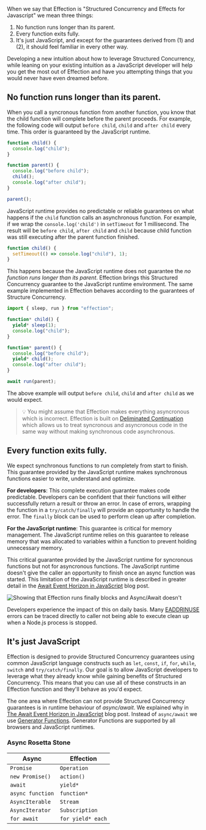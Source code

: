When we say that Effection is "Structured Concurrency and Effects for Javascript" we mean three things:

1. No function runs longer than its parent.
2. Every function exits fully.
3. It's just JavaScript, and except for the guarantees derived from (1) and (2), it should feel familiar in every other way.

Developing a new intuition about how to leverage Structured Concurrency, while leaning on your existing intuition as a JavaScript developer will help you get the most out of Effection and have you attempting things that you would never have even dreamed before.

## No function runs longer than its parent.

When you call a syncronous function from another function, you know that the child function will complete before the parent proceeds.
For example, the following code will output `before child`, `child` and `after child` every time. This order is guaranteed by the JavaScript runtime.

```ts
function child() {
  console.log("child");
}

function parent() {
  console.log("before child");
  child();
  console.log("after child");
}

parent();
```

JavaScript runtime provides no predictable or reliable guarantees on what happens if the `child` function calls an asynchronous function. For example,
if we wrap the `console.log('child')` in `setTimeout` for 1 millisecond. The result will be `before child`, `after child` and `child` because child function 
was still executing after the parent function finished.

```ts
function child() {
  setTimeout(() => console.log("child"), 1);
}
```

This happens because the JavaScript runtime does not guarantee the _no function runs longer than its parent_. Effection brings this Structured Concurrency guarantee 
to the JavaScript runtime environment. The same example implemented in Effection behaves according to the guarantees of Structure Concurrency.

```ts
import { sleep, run } from "effection";

function* child() {
  yield* sleep(1);
  console.log("child");
}

function* parent() {
  console.log("before child");
  yield* child();
  console.log("after child");
}

await run(parent);
```

The above example will output `before child`, `child` and `after child` as we would expect.

> 💡 You might assume that Effection makes everything asyncronous which is incorrect. Effection is built on [Deliminated Continuation][delimited-continuation-repo] which allows us to treat syncronous and asyncronous code in the same way without making synchronous code asynchronous.

## Every function exits fully.

We expect synchronous functions to run completely from start to finish. This guarantee provided by the JavaScript runtime makes synchronous functions easier to write, understand and optimize. 

**For developers**: This complete execution guarantee makes code predictable. Developers can be confident that their functions will either successfully return a result or throw an error. In case of errors, wrapping the function in a `try/catch/finally` will provide an opportunity to handle the error. The `finally` block can be used to perform clean up after completion.

**For the JavaScript runtime**: This guarantee is critical for memory management. The JavaScript runtime relies on this guarantee to release memory that was allocated to variables within a function to prevent holding unnecessary memory.

This critical guarantee provided by the JavaScript runtime for syncronous functions but not for asyncronous functions. The JavaScript runtime doesn't give the caller an opportunity to finish once an async function was started. 
This limitation of the JavaScript runtime is described in greater detail in the [Await Event Horizon in JavaScript][await-event-horizon] blog post. 

![Showing that Effection runs finally blocks and Async/Await doesn't](/assets/images/running-to-completion-demo.gif)

Developers experience the impact of this on daily basis. Many [EADDRINUSE][eaddrinuse-error] errors can be traced directly to caller not being able to execute clean up when a Node.js process is stopped.   

## It's just JavaScript

Effection is designed to provide Structured Concurrency guarantees using common JavaScript language constructs such as `let`, `const`, `if`, `for`, `while`, `switch` and `try/catch/finally`.
Our goal is to allow JavaScript developers to leverage what they already know while gaining benefits of Structured Concurrency. This means that you can use all of these constructs in an Effection 
function and they'll behave as you'd expect.

The one area where Effection can not provide Structured Concurrency guarantees is in runtime behaviour of _async/await_. We explained why in [The Await Event Horizon in JavaScript][await-event-horizon] blog post.
Instead of `async/await` we use [Generator Functions][generator-functions]. Generator Functions are supported by all browsers and JavaScript runtimes. 

### Async Rosetta Stone

| Async            | Effection         |
| ---------------- | ----------------- |
| `Promise`        | `Operation`       |
| `new Promise()`  | `action()`        |
| `await`          | `yield*`          |
| `async function` | `function*`       |
| `AsyncIterable`  | `Stream`          |
| `AsyncIterator`  | `Subscription`    |
| `for await`      | `for yield* each` |

[delimited-continuation-repo]: https://github.com/thefrontside/continuation
[await-event-horizon]: https://frontside.com/blog/2023-12-11-await-event-horizon/
[generator-functions]: https://developer.mozilla.org/en-US/docs/Web/JavaScript/Reference/Statements/function*
[eaddrinuse-error]: https://stackoverflow.com/questions/14790910/stop-all-instances-of-node-js-server